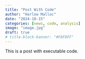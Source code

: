 ```yaml
---
title: "Post With Code"
author: "Harlow Malloc"
date: "2024-10-15"
categories: [news, code, analysis]
image: "image.jpg"
draft: true
# title-block-banner: "#F8F8FF"
---
```


This is a post with executable code.
